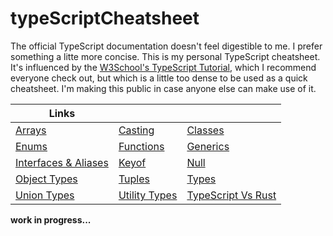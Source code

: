 # typeScriptCheatsheet

The official TypeScript documentation doesn't feel digestible to me. I prefer something a litte more concise. This is my personal TypeScript cheatsheet. It's influenced by the [W3School's TypeScript Tutorial](https://www.w3schools.com/typescript/), which I recommend everyone check out, but which is a little too dense to be used as a quick cheatsheet. I'm making this public in case anyone else can make use of it.

| Links                                      |                                |                                            |
| ------------------------------------------ | ------------------------------ | ------------------------------------------ |
| [Arrays](/arrays)                          | [Casting](/casting)            | [Classes](/classes)                        |
| [Enums](/enums)                            | [Functions](/functions)        | [Generics](/generics)                      |
| [Interfaces & Aliases](/interfacesAliases) | [Keyof](/keyof)                | [Null](/null)                              |
| [Object Types](/objectTypes)               | [Tuples](/tuples)              | [Types](/types)                            |
| [Union Types](/unionTypes)                 | [Utility Types](/utilityTypes) | [TypeScript Vs Rust](/typeScriptVRust/add) |

**work in progress...**
